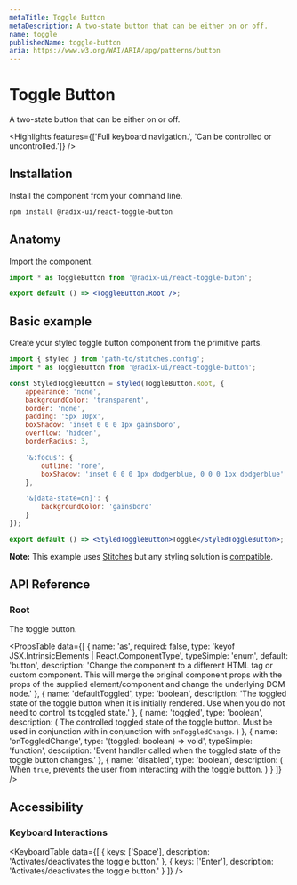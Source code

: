```yaml
---
metaTitle: Toggle Button
metaDescription: A two-state button that can be either on or off.
name: toggle
publishedName: toggle-button
aria: https://www.w3.org/WAI/ARIA/apg/patterns/button
---
```


# Toggle Button

<Description>A two-state button that can be either on or off.</Description>

<Highlights features={['Full keyboard navigation.', 'Can be controlled or uncontrolled.']} />

## Installation

Install the component from your command line.

```bash
npm install @radix-ui/react-toggle-button
```

## Anatomy

Import the component.

```jsx
import * as ToggleButton from '@radix-ui/react-toggle-buton';

export default () => <ToggleButton.Root />;
```

## Basic example

Create your styled toggle button component from the primitive parts.

```jsx
import { styled } from 'path-to/stitches.config';
import * as ToggleButton from '@radix-ui/react-toggle-button';

const StyledToggleButton = styled(ToggleButton.Root, {
	appearance: 'none',
	backgroundColor: 'transparent',
	border: 'none',
	padding: '5px 10px',
	boxShadow: 'inset 0 0 0 1px gainsboro',
	overflow: 'hidden',
	borderRadius: 3,

	'&:focus': {
		outline: 'none',
		boxShadow: 'inset 0 0 0 1px dodgerblue, 0 0 0 1px dodgerblue'
	},

	'&[data-state=on]': {
		backgroundColor: 'gainsboro'
	}
});

export default () => <StyledToggleButton>Toggle</StyledToggleButton>;
```

<Note>

**Note:** This example uses [Stitches](https://stitches.dev) but any styling solution is [compatible](/docs/primitives/overview/styling).

</Note>

## API Reference

### Root

The toggle button.

<PropsTable
	data={[
		{
			name: 'as',
			required: false,
			type: 'keyof JSX.IntrinsicElements | React.ComponentType<any>',
			typeSimple: 'enum',
			default: 'button',
			description:
				'Change the component to a different HTML tag or custom component. This will merge the original component props with the props of the supplied element/component and change the underlying DOM node.'
		},
		{
			name: 'defaultToggled',
			type: 'boolean',
			description:
				'The toggled state of the toggle button when it is initially rendered. Use when you do not need to control its toggled state.'
		},
		{
			name: 'toggled',
			type: 'boolean',
			description: (
				<span>
					The controlled toggled state of the toggle button. Must be used in conjunction with in
					conjunction with <Code>onToggledChange</Code>.
				</span>
			)
		},
		{
			name: 'onToggledChange',
			type: '(toggled: boolean) => void',
			typeSimple: 'function',
			description: 'Event handler called when the toggled state of the toggle button changes.'
		},
		{
			name: 'disabled',
			type: 'boolean',
			description: (
				<span>
					When <Code>true</Code>, prevents the user from interacting with the toggle button.
				</span>
			)
		}
	]}
/>

## Accessibility

### Keyboard Interactions

<KeyboardTable
	data={[
		{
			keys: ['Space'],
			description: 'Activates/deactivates the toggle button.'
		},
		{
			keys: ['Enter'],
			description: 'Activates/deactivates the toggle button.'
		}
	]}
/>
